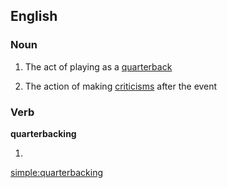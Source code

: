 ==English==

===Noun===
{{en-noun|-}}

#{{American football}} The act of playing as a [[quarterback]]
#{{US}} The action of making [[criticism]]s after the event

===Verb===
'''quarterbacking'''

# {{present participle of|[[quarterback]]}}

[[simple:quarterbacking]]
